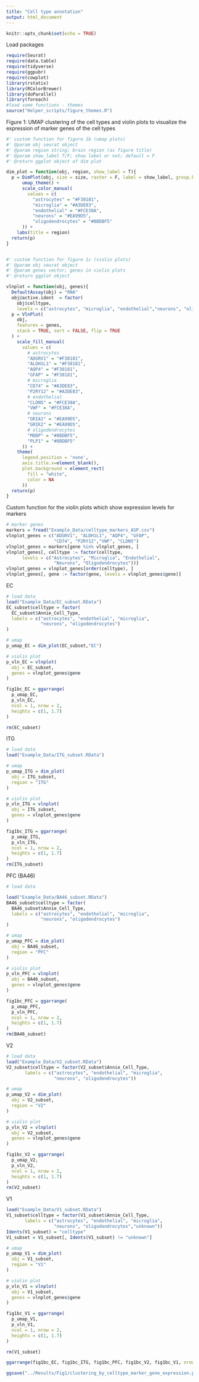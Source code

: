 ```yaml
---
title: "Cell type annotation"
output: html_document
---
```


```r
knitr::opts_chunk$set(echo = TRUE)
```

Load packages
```r
require(Seurat)
require(data.table)
require(tidyverse)
require(ggpubr)
require(cowplot)
library(rstatix)
library(RColorBrewer)
library(doParallel)
library(foreach)
#load some functions - themes
source("Helper_scripts/figure_themes.R")
```

Figure 1:
UMAP clustering of the cell types and violin plots to visualize the expression of marker genes of the cell types
```r
#' custom function for figure 1b (umap plots)
#' @param obj seurat object
#' @param region string; brain region (as figure title)
#' @param show_label T/F; show label or not; default = F
#' @return ggplot object of dim plot

dim_plot = function(obj, region, show_label = T){
  p = DimPlot(obj, size = size, raster = F, label = show_label, group.by = "celltype") +
      umap_theme() +
      scale_color_manual(
        values = c(
          "astrocytes" = "#F38181", 
          "microglia" = "#A3DE83", 
          "endothelial" = "#FCE38A", 
          "neurons" = "#EA99D5", 
          "oligodendrocytes" = "#8BDBF5"
      )) +
    labs(title = region)
  return(p)
}


#' custom function for figure 1c (violin plots)
#' @param obj seurat object
#' @param genes vector; genes in violin plots
#' @return ggplot object

vlnplot = function(obj, genes){
  DefaultAssay(obj) = "RNA"
  obj@active.ident  = factor(
    obj$celltype,
    levels = c("astrocytes", "microglia", "endothelial","neurons", "oligodendrocytes"))
  p = VlnPlot(
    obj, 
    features = genes, 
    stack = TRUE, sort = FALSE, flip = TRUE
  ) +
    scale_fill_manual(
      values = c(
        # astrocytes
        "ADGRV1" = "#F38181", 
        "ALDH1L1" = "#F38181", 
        "AQP4" = "#F38181",
        "GFAP" = "#F38181",
        # microglia
        "CD74" = "#A3DE83", 
        "P2RY12" = "#A3DE83", 
        # endothelial
        "CLDN5" = "#FCE38A", 
        "VWF" = "#FCE38A", 
        # neurons
        "GRIA1" = "#EA99D5", 
        "GRIK2" = "#EA99D5", 
        # oligodendrocytes
        "MOBP" = "#8BDBF5", 
        "PLP1" = "#8BDBF5"
      )) +
    theme(
      legend.position = 'none',
      axis.title.x=element_blank(),
      plot.background = element_rect(
        fill = "white", 
        color = NA
      ))
  return(p)
}
```

Custom function for the violin plots which show expression levels for markers
```r
# marker genes
markers = fread("Example_Data/celltype_markers_ASP.csv")
vlnplot_genes = c("ADGRV1", "ALDH1L1", "AQP4", "GFAP",
                  "CD74", "P2RY12","VWF", "CLDN5")
vlnplot_genes = markers[gene %in% vlnplot_genes, ]
vlnplot_genes[, celltype := factor(celltype, 
      levels = c("Astrocytes", "Microglia", "Endothelial", 
                  "Neurons", "Oligodendrocytes"))]
vlnplot_genes = vlnplot_genes[order(celltype), ]
vlnplot_genes[, gene := factor(gene, levels = vlnplot_genes$gene)]
```

EC
```r
# load data
load("Example_Data/EC_subset.RData")
EC_subset$celltype = factor(
  EC_subset$Annie_Cell_Type, 
  labels = c("astrocytes", "endothelial", "microglia", 
             "neurons", "oligodendrocytes")
)

# umap
p_umap_EC = dim_plot(EC_subset,"EC")

# violin plot
p_vln_EC = vlnplot(
  obj = EC_subset, 
  genes = vlnplot_genes$gene
)

fig1bc_EC = ggarrange(
  p_umap_EC,
  p_vln_EC,
  ncol = 1, nrow = 2,
  heights = c(1, 1.7)
)

rm(EC_subset)
```

ITG
```r
# load data
load("Example_Data/ITG_subset.RData")

# umap
p_umap_ITG = dim_plot(
  obj = ITG_subset, 
  region = "ITG"
)

# violin plot
p_vln_ITG = vlnplot(
  obj = ITG_subset, 
  genes = vlnplot_genes$gene
)

fig1bc_ITG = ggarrange(
  p_umap_ITG,
  p_vln_ITG,
  ncol = 1, nrow = 2,
  heights = c(1, 1.7)
)
rm(ITG_subset)
```

PFC (BA46)
```r
# load data

load("Example_Data/BA46_subset.RData")
BA46_subset$celltype = factor(
  BA46_subset$Annie_Cell_Type, 
  labels = c("astrocytes", "endothelial", "microglia", 
             "neurons", "oligodendrocytes")
)

# umap
p_umap_PFC = dim_plot(
  obj = BA46_subset, 
  region = "PFC"
)

# violin plot
p_vln_PFC = vlnplot(
  obj = BA46_subset, 
  genes = vlnplot_genes$gene
)

fig1bc_PFC = ggarrange(
  p_umap_PFC,
  p_vln_PFC,
  ncol = 1, nrow = 2,
  heights = c(1, 1.7)
)
rm(BA46_subset)
```

V2
```r
# load data
load("Example_Data/V2_subset.RData")
V2_subset$celltype = factor(V2_subset$Annie_Cell_Type, 
       labels = c("astrocytes", "endothelial", "microglia", 
                  "neurons", "oligodendrocytes"))

# umap
p_umap_V2 = dim_plot(
  obj = V2_subset, 
  region = "V2"
)

# violin plot
p_vln_V2 = vlnplot(
  obj = V2_subset, 
  genes = vlnplot_genes$gene
)

fig1bc_V2 = ggarrange(
  p_umap_V2,
  p_vln_V2,
  ncol = 1, nrow = 2,
  heights = c(1, 1.7)
)
rm(V2_subset)
```

V1
```r
load("Example_Data/V1_subset.RData")
V1_subset$celltype = factor(V1_subset$Annie_Cell_Type, 
       labels = c("astrocytes", "endothelial", "microglia", 
                  "neurons", "oligodendrocytes","unknown"))
Idents(V1_subset) = "celltype"
V1_subset = V1_subset[, Idents(V1_subset) != "unknown"]

# umap
p_umap_V1 = dim_plot(
  obj = V1_subset, 
  region = "V1"
)

# violin plot
p_vln_V1 = vlnplot(
  obj = V1_subset, 
  genes = vlnplot_genes$gene
)

fig1bc_V1 = ggarrange(
  p_umap_V1,
  p_vln_V1,
  ncol = 1, nrow = 2,
  heights = c(1, 1.7)
)

rm(V1_subset)

ggarrange(fig1bc_EC, fig1bc_ITG, fig1bc_PFC, fig1bc_V2, fig1bc_V1, nrow = 1, align = "hv")

ggsave("../Results/Fig1/clustering_by_celltype_marker_gene_expression.png", height = 9, width = 15)
```

